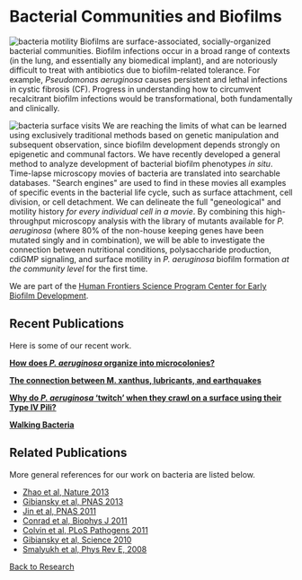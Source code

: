 # Bacterial Communities and Biofilms

![bacteria motility](/bacteria-motility.png)
Biofilms are surface-associated, socially-organized bacterial communities.
Biofilm infections occur in a broad range of contexts (in the lung, and
essentially any biomedical implant), and are notoriously difficult to treat with
antibiotics due to biofilm-related tolerance. For example, _Pseudomonas
aeruginosa_ causes persistent and lethal infections in cystic fibrosis (CF).
Progress in understanding how to circumvent recalcitrant biofilm infections
would be transformational, both fundamentally and clinically.

![bacteria surface visits](/biofilm-visits.jpg)
We are reaching the limits of what can be learned using exclusively traditional
methods based on genetic manipulation and subsequent observation, since biofilm
development depends strongly on epigenetic and communal factors. We have
recently developed a general method to analyze development of bacterial biofilm
phenotypes _in situ_. Time-lapse microscopy movies of bacteria are translated into
searchable databases. "Search engines" are used to find in these movies all
examples of specific events in the bacterial life cycle, such as surface
attachment, cell division, or cell detachment. We can delineate the full
"geneological" and motility history _for every individual cell in a movie_. By
combining this high-throughput microscopy analysis with the library of mutants
available for _P. aeruginosa_ (where 80% of the non-house keeping genes have been
mutated singly and in combination), we will be able to investigate the
connection between nutritional conditions, polysaccharide production, cdiGMP
signaling, and surface motility in _P. aeruginosa_ biofilm formation _at the
community level_ for the first time.

We are part of the [Human Frontiers Science Program Center for Early Biofilm Development](/research/biofilms/hfsp-center-for-early-biofilm-development).

## Recent Publications
Here is some of our recent work.

**[How does _P. aeruginosa_ organize into microcolonies?](/research/biofilms/bacteria-microcolonies)**

**[The connection between M. xanthus, lubricants, and earthquakes](/research/biofilms/m-xanthus-lubricants-and-earthquakes)**

**[Why do _P. aeruginosa_ ‘twitch’ when they crawl on a surface using their Type IV Pili?](/research/biofilms/p-aeruginosa-twitching-motility)**

**[Walking Bacteria](/research/biofilms/walking-bacteria)**

## Related Publications
More general references for our work on bacteria are listed below.

- [Zhao et al, Nature 2013](/pdf/10.1038~nature12155.pdf)
- [Gibiansky et al, PNAS 2013](/pdf/10.1073~pnas.1215089110.pdf)
- [Jin et al, PNAS 2011](/pdf/10.1073~pnas.1105073108.pdf)
- [Conrad et al, Biophys J 2011](/pdf/10.1016~j.bpj.2011.02.020.pdf)
- [Colvin et al, PLoS Pathogens 2011](/pdf/10.1371~journal.ppat.1001264.pdf)
- [Gibiansky et al, Science 2010](/pdf/10.1126~science.1194238.pdf)
- [Smalyukh et al, Phys Rev E, 2008](/pdf/10.1103~PhysRevE.78.030701.pdf)

[Back to Research](/research)